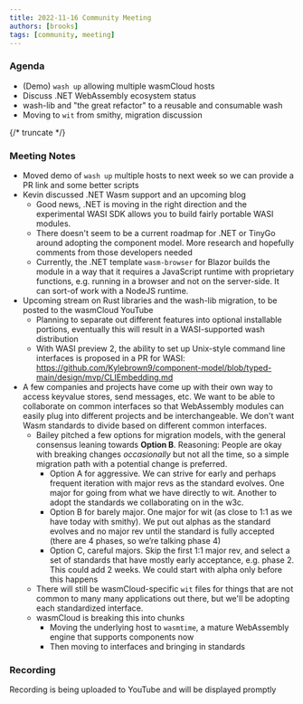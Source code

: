 ```yaml
---
title: 2022-11-16 Community Meeting
authors: [brooks]
tags: [community, meeting]
---
```


### Agenda

- (Demo) `wash up` allowing multiple wasmCloud hosts
- Discuss .NET WebAssembly ecosystem status
- wash-lib and "the great refactor" to a reusable and consumable wash
- Moving to `wit` from smithy, migration discussion

{/* truncate */}

### Meeting Notes

- Moved demo of `wash up` multiple hosts to next week so we can provide a PR link and some better scripts
- Kevin discussed .NET Wasm support and an upcoming blog
  - Good news, .NET is moving in the right direction and the experimental WASI SDK allows you to build fairly portable WASI modules.
  - There doesn't seem to be a current roadmap for .NET or TinyGo around adopting the component model. More research and hopefully comments from those developers needed
  - Currently, the .NET template `wasm-browser` for Blazor builds the module in a way that it requires a JavaScript runtime with proprietary functions, e.g. running in a browser and not on the server-side. It can sort-of work with a NodeJS runtime.
- Upcoming stream on Rust libraries and the wash-lib migration, to be posted to the wasmCloud YouTube
  - Planning to separate out different features into optional installable portions, eventually this will result in a WASI-supported wash distribution
  - With WASI preview 2, the ability to set up Unix-style command line interfaces is proposed in a PR for WASI: https://github.com/Kylebrown9/component-model/blob/typed-main/design/mvp/CLIEmbedding.md
- A few companies and projects have come up with their own way to access keyvalue stores, send messages, etc. We want to be able to collaborate on common interfaces so that WebAssembly modules can easily plug into different projects and be interchangeable. We don't want Wasm standards to divide based on different common interfaces.
  - Bailey pitched a few options for migration models, with the general consensus leaning towards **Option B**. Reasoning: People are okay with breaking changes _occasionally_ but not all the time, so a simple migration path with a potential change is preferred.
    - Option A for aggressive. We can strive for early and perhaps frequent iteration with major revs as the standard evolves. One major for going from what we have directly to wit. Another to adopt the standards we collaborating on in the w3c.
    - Option B for barely major. One major for wit (as close to 1:1 as we have today with smithy). We put out alphas as the standard evolves and no major rev until the standard is fully accepted (there are 4 phases, so we’re talking phase 4)
    - Option C, careful majors. Skip the first 1:1 major rev, and select a set of standards that have mostly early acceptance, e.g. phase 2. This could add 2 weeks. We could start with alpha only before this happens
  - There will still be wasmCloud-specific `wit` files for things that are not common to many many applications out there, but we'll be adopting each standardized interface.
  - wasmCloud is breaking this into chunks
    - Moving the underlying host to `wasmtime`, a mature WebAssembly engine that supports components now
    - Then moving to interfaces and bringing in standards

### Recording

Recording is being uploaded to YouTube and will be displayed promptly
